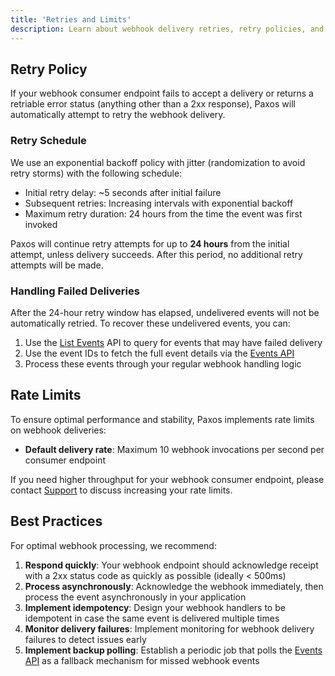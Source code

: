 ```yaml
---
title: 'Retries and Limits'
description: Learn about webhook delivery retries, retry policies, and rate limits for Paxos webhooks.
---
```



## Retry Policy

If your webhook consumer endpoint fails to accept a delivery or returns a retriable error status (anything other than a 2xx response), Paxos will automatically attempt to retry the webhook delivery.

### Retry Schedule

We use an exponential backoff policy with jitter (randomization to avoid retry storms) with the following schedule:
- Initial retry delay: ~5 seconds after initial failure
- Subsequent retries: Increasing intervals with exponential backoff
- Maximum retry duration: 24 hours from the time the event was first invoked

Paxos will continue retry attempts for up to **24 hours** from the initial attempt, unless delivery succeeds. After this period, no additional retry attempts will be made.

### Handling Failed Deliveries

After the 24-hour retry window has elapsed, undelivered events will not be automatically retried. To recover these undelivered events, you can:

1. Use the [List Events](/api-reference/endpoints/events/list-events) API to query for events that may have failed delivery
2. Use the event IDs to fetch the full event details via the [Events API](/api-reference/events)
3. Process these events through your regular webhook handling logic

## Rate Limits

To ensure optimal performance and stability, Paxos implements rate limits on webhook deliveries:

- **Default delivery rate**: Maximum 10 webhook invocations per second per consumer endpoint

If you need higher throughput for your webhook consumer endpoint, please contact [Support](https://support.paxos.com) to discuss increasing your rate limits.

## Best Practices

For optimal webhook processing, we recommend:

1. **Respond quickly**: Your webhook endpoint should acknowledge receipt with a 2xx status code as quickly as possible (ideally < 500ms)
2. **Process asynchronously**: Acknowledge the webhook immediately, then process the event asynchronously in your application
3. **Implement idempotency**: Design your webhook handlers to be idempotent in case the same event is delivered multiple times
4. **Monitor delivery failures**: Implement monitoring for webhook delivery failures to detect issues early
5. **Implement backup polling**: Establish a periodic job that polls the [Events API](/api-reference/events) as a fallback mechanism for missed webhook events 
